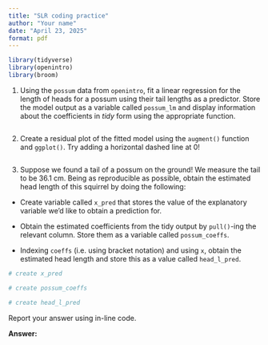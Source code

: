 ```yaml
---
title: "SLR coding practice"
author: "Your name"
date: "April 23, 2025"
format: pdf
---
```


```r
library(tidyverse)
library(openintro)
library(broom)
```

1.  Using the `possum` data from `openintro`, fit a linear regression for the length of heads for a possum using their tail lengths as a predictor. Store the model output as a variable called `possum_lm` and display information about the coefficients in *tidy* form using the appropriate function.

```r

```

2.  Create a residual plot of the fitted model using the `augment()` function and `ggplot()`. Try adding a horizontal dashed line at 0!

```r

```

3.  Suppose we found a tail of a possum on the ground! We measure the tail to be 36.1 cm. Being as reproducible as possible, obtain the estimated head length of this squirrel by doing the following:

-   Create variable called `x_pred` that stores the value of the explanatory variable we'd like to obtain a prediction for.

-   Obtain the estimated coefficients from the tidy output by `pull()`-ing the relevant column. Store them as a variable called `possum_coeffs`.

-   Indexing `coeffs` (i.e. using bracket notation) and using `x`, obtain the estimated head length and store this as a value called `head_l_pred`.

```r
# create x_pred

# create possum_coeffs

# create head_l_pred

```

Report your answer using in-line code.

**Answer:**
